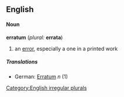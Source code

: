 ==English==
====Noun====
'''erratum''' (''plural:'' '''errata''')
#an [[error]], especially a one in a printed work
=====Translations=====
*German: [[Erratum]] ''n'' (1)

[[Category:English irregular plurals]]